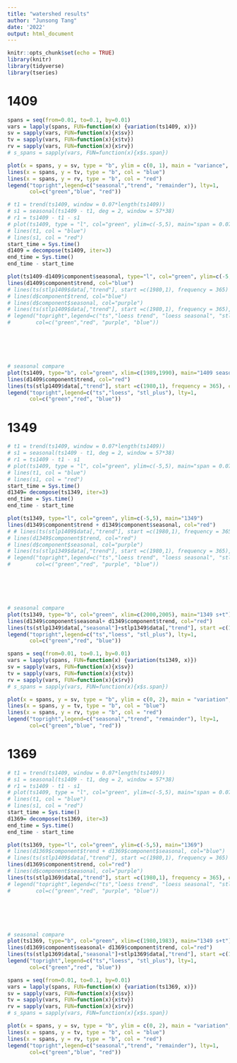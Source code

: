 ```yaml
---
title: "watershed results"
author: "Junsong Tang"
date: '2022'
output: html_document
---
```


```r
knitr::opts_chunk$set(echo = TRUE)
library(knitr)
library(tidyverse)
library(tseries)
```




# 1409
```r
spans = seq(from=0.01, to=0.1, by=0.01)
vars = lapply(spans, FUN=function(x) {variation(ts1409, x)})
sv = sapply(vars, FUN=function(x){x$sv})
tv = sapply(vars, FUN=function(x){x$tv})
rv = sapply(vars, FUN=function(x){x$rv})
# s_spans = sapply(vars, FUN=function(x){x$s.span})

```

```r
plot(x = spans, y = sv, type = "b", ylim = c(0, 1), main = "variance", col = "green")
lines(x = spans, y = tv, type = "b", col = "blue")
lines(x = spans, y = rv, type = "b", col = "red")
legend("topright",legend=c("seasonal","trend", "remainder"), lty=1,
       col=c("green","blue", "red"))

```



```r
# t1 = trend(ts1409, window = 0.07*length(ts1409))
# s1 = seasonal(ts1409 - t1, deg = 2, window = 57*38)
# r1 = ts1409 - t1 - s1
# plot(ts1409, type = "l", col="green", ylim=c(-5,5), main="span = 0.07")
# lines(t1, col = "blue")
# lines(s1, col = "red")
start_time = Sys.time()
d1409 = decompose(ts1409, iter=3)
end_time = Sys.time()
end_time - start_time

```

```r
plot(ts1409-d1409$component$seasonal, type="l", col="green", ylim=c(-5,5), main="1409 trend compare")
lines(d1409$component$trend, col="blue")
# lines(ts(stlp1409$data[,"trend"], start =c(1980,1), frequency = 365) , col="red")
# lines(d$component$trend, col="blue")
# lines(d$component$seasonal, col="purple")
# lines(ts(stlp1409$data[,"trend"], start =c(1980,1), frequency = 365), col="blue")
# legend("topright",legend=c("ts","loess trend", "loess seasonal", "stl_plus trend"), lty=1,
#        col=c("green","red", "purple", "blue"))






# seasonal compare
plot(ts1409, type="b", col="green", xlim=c(1989,1990), main="1409 seasonal compare")
lines(d1409$component$trend, col="red")
lines(ts(stlp1409$data[,"trend"], start =c(1980,1), frequency = 365), col="blue")
legend("topright",legend=c("ts","loess", "stl_plus"), lty=1,
       col=c("green","red", "blue"))

```






# 1349
```r
# t1 = trend(ts1409, window = 0.07*length(ts1409))
# s1 = seasonal(ts1409 - t1, deg = 2, window = 57*38)
# r1 = ts1409 - t1 - s1
# plot(ts1409, type = "l", col="green", ylim=c(-5,5), main="span = 0.07")
# lines(t1, col = "blue")
# lines(s1, col = "red")
start_time = Sys.time()
d1349= decompose(ts1349, iter=3)
end_time = Sys.time()
end_time - start_time

```


```r
plot(ts1349, type="l", col="green", ylim=c(-5,5), main="1349")
lines(d1349$component$trend + d1349$component$seasonal, col="red")
# # lines(ts(stlp1409$data[,"trend"], start =c(1980,1), frequency = 365) , col="red")
# lines(d1349$component$trend, col="red")
# lines(d$component$seasonal, col="purple")
# lines(ts(stlp1349$data[,"trend"], start =c(1980,1), frequency = 365), col="blue")
# legend("topright",legend=c("ts","loess trend", "loess seasonal", "stl_plus trend"), lty=1,
#        col=c("green","red", "purple", "blue"))






# seasonal compare
plot(ts1349, type="b", col="green", xlim=c(2000,2005), main="1349 s+t")
lines(d1349$component$seasonal+ d1349$component$trend, col="red")
lines(ts(stlp1349$data[,"seasonal"]+stlp1349$data[,"trend"], start =c(1980,1), frequency = 365), col="blue")
legend("topright",legend=c("ts","loess", "stl_plus"), lty=1,
       col=c("green","red", "blue"))

```


```r
spans = seq(from=0.01, to=0.1, by=0.01)
vars = lapply(spans, FUN=function(x) {variation(ts1349, x)})
sv = sapply(vars, FUN=function(x){x$sv})
tv = sapply(vars, FUN=function(x){x$tv})
rv = sapply(vars, FUN=function(x){x$rv})
# s_spans = sapply(vars, FUN=function(x){x$s.span})

```

```r
plot(x = spans, y = sv, type = "b", ylim = c(0, 2), main = "variation", col = "green")
lines(x = spans, y = tv, type = "b", col = "blue")
lines(x = spans, y = rv, type = "b", col = "red")
legend("topright",legend=c("seasonal","trend", "remainder"), lty=1,
       col=c("green","blue", "red"))

```





# 1369
```r
# t1 = trend(ts1409, window = 0.07*length(ts1409))
# s1 = seasonal(ts1409 - t1, deg = 2, window = 57*38)
# r1 = ts1409 - t1 - s1
# plot(ts1409, type = "l", col="green", ylim=c(-5,5), main="span = 0.07")
# lines(t1, col = "blue")
# lines(s1, col = "red")
start_time = Sys.time()
d1369= decompose(ts1369, iter=3)
end_time = Sys.time()
end_time - start_time

```


```r
plot(ts1369, type="l", col="green", ylim=c(-5,5), main="1369")
# lines(d1369$component$trend + d1369$component$seasonal, col="blue")
# lines(ts(stlp1409$data[,"trend"], start =c(1980,1), frequency = 365) , col="red")
lines(d1369$component$trend, col="red")
# lines(d$component$seasonal, col="purple")
lines(ts(stlp1369$data[,"trend"], start =c(1980,1), frequency = 365), col="blue")
# legend("topright",legend=c("ts","loess trend", "loess seasonal", "stl_plus trend"), lty=1,
#        col=c("green","red", "purple", "blue"))






# seasonal compare
plot(ts1369, type="b", col="green", xlim=c(1980,1983), main="1349 s+t")
lines(d1369$component$seasonal+ d1369$component$trend, col="red")
lines(ts(stlp1369$data[,"seasonal"]+stlp1369$data[,"trend"], start =c(1980,1), frequency = 365), col="blue")
legend("topright",legend=c("ts","loess", "stl_plus"), lty=1,
       col=c("green","red", "blue"))

```


```r
spans = seq(from=0.01, to=0.1, by=0.01)
vars = lapply(spans, FUN=function(x) {variation(ts1369, x)})
sv = sapply(vars, FUN=function(x){x$sv})
tv = sapply(vars, FUN=function(x){x$tv})
rv = sapply(vars, FUN=function(x){x$rv})
# s_spans = sapply(vars, FUN=function(x){x$s.span})

```

```r
plot(x = spans, y = sv, type = "b", ylim = c(0, 2), main = "variation", col = "green")
lines(x = spans, y = tv, type = "b", col = "blue")
lines(x = spans, y = rv, type = "b", col = "red")
legend("topright",legend=c("seasonal","trend", "remainder"), lty=1,
       col=c("green","blue", "red"))

```